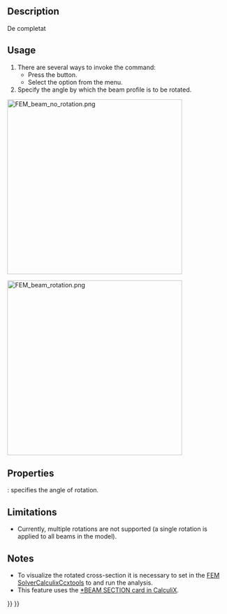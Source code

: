 <languages/>

{{Docnav
|[[FEM_ElementGeometry1D|Beam cross section]]
|[[FEM_ElementGeometry2D|Shell plate thickness]]
|[[FEM_Workbench|FEM]]
|IconL=FEM_ElementGeometry1D.svg
|IconR=FEM_ElementGeometry2D.svg
|IconC=Workbench_FEM.svg
}}

<div class="mw-translate-fuzzy">
{{GuiCommand|Name=FEM ElementRotation1D|MenuLocation= Model → Beam rotation||Workbenches=[[FEM_Workbench|FEM]]|Shortcut=|SeeAlso=[[FEM_tutorial|FEM tutorial]]}}
</div>

==Description==

<div class="mw-translate-fuzzy">
De completat
</div>

==Usage==

# There are several ways to invoke the command:
#* Press the {{Button|[[Image:FEM ElementRotation1D.svg|16px]] [[FEM_ElementRotation1D|Beam rotation]]}} button.
#* Select the {{MenuCommand|Model → Element Geometry → [[Image:FEM_ElementRotation1D.svg|16px]] Beam rotation}} option from the menu.
# Specify the angle by which the beam profile is to be rotated.

[[Image:FEM_beam_no_rotation.png|400px]]
{{Caption|No rotation, default orientation - local axis 1 aligned with the global Y axis (green)}}

[[Image:FEM_beam_rotation.png|400px]]
{{Caption|90 degree rotation}}

==Properties==

{{PropertyData|Rotation}}: specifies the angle of rotation.

==Limitations==

* Currently, multiple rotations are not supported (a single rotation is applied to all beams in the model).

==Notes==

* To visualize the rotated cross-section it is necessary to set {{incode|Beam Shell Result Output 3D}} in the [[FEM_SolverCalculixCcxtools|FEM SolverCalculixCcxtools]] to {{incode|True}} and run the analysis.
* This feature uses the [https://web.mit.edu/calculix_v2.7/CalculiX/ccx_2.7/doc/ccx/node162.html *BEAM SECTION card in CalculiX].


{{Docnav
|[[FEM_ElementGeometry1D|Beam cross section]]
|[[FEM_ElementGeometry2D|Shell plate thickness]]
|[[FEM_Workbench|FEM]]
|IconL=FEM_ElementGeometry1D.svg
|IconR=FEM_ElementGeometry2D.svg
|IconC=Workbench_FEM.svg
}}

{{FEM Tools navi{{#translation:}}}}
{{Userdocnavi{{#translation:}}}}